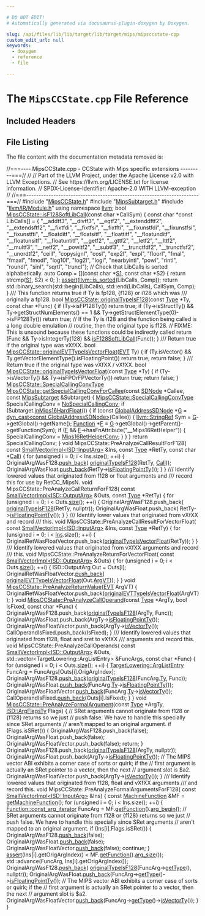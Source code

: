 ```yaml
---

# DO NOT EDIT!
# Automatically generated via docusaurus-plugin-doxygen by Doxygen.

slug: /api/files/lib/lib/target/lib/target/mips/mipsccstate-cpp
custom_edit_url: null
keywords:
  - doxygen
  - reference
  - file

---
```





# The `MipsCCState.cpp` File Reference

<DoxygenPage pluginConfig={pluginConfig}>



## Included Headers

<IncludesList>
<IncludesListItem
  filePath="MipsCCState.h"
  permalink="/docs/api/files/lib/lib/target/lib/target/mips/mipsccstate-h"
  isLocal="true" />
<IncludesListItem
  filePath="MipsSubtarget.h"
  permalink="/docs/api/files/lib/lib/target/lib/target/mips/mipssubtarget-h"
  isLocal="true" />
<IncludesListItem
  filePath="llvm/IR/Module.h"
  permalink="/docs/api/files/include/include/llvm/include/llvm/ir/module-h"
  isLocal="true" />
</IncludesList>


## File Listing

The file content with the documentation metadata removed is:

<ProgramListing>

<Link id="l00001" /><CodeLine lineNumber="1"><Highlight kind="comment">//===---- MipsCCState.cpp - CCState with Mips specific extensions ---------===//</Highlight><Highlight kind="normal"></Highlight></CodeLine>
<Link id="l00002" /><CodeLine lineNumber="2"><Highlight kind="normal"></Highlight><Highlight kind="comment">//</Highlight><Highlight kind="normal"></Highlight></CodeLine>
<Link id="l00003" /><CodeLine lineNumber="3"><Highlight kind="normal"></Highlight><Highlight kind="comment">// Part of the LLVM Project, under the Apache License v2.0 with LLVM Exceptions.</Highlight><Highlight kind="normal"></Highlight></CodeLine>
<Link id="l00004" /><CodeLine lineNumber="4"><Highlight kind="normal"></Highlight><Highlight kind="comment">// See https://llvm.org/LICENSE.txt for license information.</Highlight><Highlight kind="normal"></Highlight></CodeLine>
<Link id="l00005" /><CodeLine lineNumber="5"><Highlight kind="normal"></Highlight><Highlight kind="comment">// SPDX-License-Identifier: Apache-2.0 WITH LLVM-exception</Highlight><Highlight kind="normal"></Highlight></CodeLine>
<Link id="l00006" /><CodeLine lineNumber="6"><Highlight kind="normal"></Highlight><Highlight kind="comment">//</Highlight><Highlight kind="normal"></Highlight></CodeLine>
<Link id="l00007" /><CodeLine lineNumber="7"><Highlight kind="normal"></Highlight><Highlight kind="comment">//===----------------------------------------------------------------------===//</Highlight><Highlight kind="normal"></Highlight></CodeLine>
<Link id="l00008" /><CodeLine lineNumber="8"><Highlight kind="normal"></Highlight></CodeLine>
<Link id="l00009" /><CodeLine lineNumber="9"><Highlight kind="normal"></Highlight><Highlight kind="preprocessor">#include &quot;<a href="/docs/api/files/lib/lib/target/lib/target/mips/mipsccstate-h">MipsCCState.h</a>&quot;</Highlight><Highlight kind="normal"></Highlight></CodeLine>
<Link id="l00010" /><CodeLine lineNumber="10"><Highlight kind="normal"></Highlight><Highlight kind="preprocessor">#include &quot;<a href="/docs/api/files/lib/lib/target/lib/target/mips/mipssubtarget-h">MipsSubtarget.h</a>&quot;</Highlight><Highlight kind="normal"></Highlight></CodeLine>
<Link id="l00011" /><CodeLine lineNumber="11"><Highlight kind="normal"></Highlight><Highlight kind="preprocessor">#include &quot;<a href="/docs/api/files/include/include/llvm/include/llvm/ir/module-h">llvm/IR/Module.h</a>&quot;</Highlight><Highlight kind="normal"></Highlight></CodeLine>
<Link id="l00012" /><CodeLine lineNumber="12"><Highlight kind="normal"></Highlight></CodeLine>
<Link id="l00013" /><CodeLine lineNumber="13"><Highlight kind="normal"></Highlight><Highlight kind="keyword">using namespace </Highlight><Highlight kind="normal"><a href="/docs/api/namespaces/llvm">llvm</a>;</Highlight></CodeLine>
<Link id="l00014" /><CodeLine lineNumber="14"><Highlight kind="normal"></Highlight></CodeLine>
<Link id="l00015" /><CodeLine lineNumber="15" lineLink="/docs/api/classes/llvm/mipsccstate/#a3f63290aff1f6b522c80c818a9d025ab"><Highlight kind="normal"></Highlight><Highlight kind="keywordtype">bool</Highlight><Highlight kind="normal"> <a href="/docs/api/classes/llvm/mipsccstate/#a3f63290aff1f6b522c80c818a9d025ab">MipsCCState::isF128SoftLibCall</a>(</Highlight><Highlight kind="keyword">const</Highlight><Highlight kind="normal"> </Highlight><Highlight kind="keywordtype">char</Highlight><Highlight kind="normal"> &#42;CallSym) &#123;</Highlight></CodeLine>
<Link id="l00016" /><CodeLine lineNumber="16"><Highlight kind="normal">  </Highlight><Highlight kind="keyword">const</Highlight><Highlight kind="normal"> </Highlight><Highlight kind="keywordtype">char</Highlight><Highlight kind="normal"> &#42;</Highlight><Highlight kind="keyword">const</Highlight><Highlight kind="normal"> LibCalls&#91;&#93; = &#123;</Highlight></CodeLine>
<Link id="l00017" /><CodeLine lineNumber="17"><Highlight kind="normal">      </Highlight><Highlight kind="stringliteral">&quot;&#95;&#95;addtf3&quot;</Highlight><Highlight kind="normal">,      </Highlight><Highlight kind="stringliteral">&quot;&#95;&#95;divtf3&quot;</Highlight><Highlight kind="normal">,     </Highlight><Highlight kind="stringliteral">&quot;&#95;&#95;eqtf2&quot;</Highlight><Highlight kind="normal">,       </Highlight><Highlight kind="stringliteral">&quot;&#95;&#95;extenddftf2&quot;</Highlight><Highlight kind="normal">,</Highlight></CodeLine>
<Link id="l00018" /><CodeLine lineNumber="18"><Highlight kind="normal">      </Highlight><Highlight kind="stringliteral">&quot;&#95;&#95;extendsftf2&quot;</Highlight><Highlight kind="normal">, </Highlight><Highlight kind="stringliteral">&quot;&#95;&#95;fixtfdi&quot;</Highlight><Highlight kind="normal">,    </Highlight><Highlight kind="stringliteral">&quot;&#95;&#95;fixtfsi&quot;</Highlight><Highlight kind="normal">,     </Highlight><Highlight kind="stringliteral">&quot;&#95;&#95;fixtfti&quot;</Highlight><Highlight kind="normal">,</Highlight></CodeLine>
<Link id="l00019" /><CodeLine lineNumber="19"><Highlight kind="normal">      </Highlight><Highlight kind="stringliteral">&quot;&#95;&#95;fixunstfdi&quot;</Highlight><Highlight kind="normal">,  </Highlight><Highlight kind="stringliteral">&quot;&#95;&#95;fixunstfsi&quot;</Highlight><Highlight kind="normal">, </Highlight><Highlight kind="stringliteral">&quot;&#95;&#95;fixunstfti&quot;</Highlight><Highlight kind="normal">,  </Highlight><Highlight kind="stringliteral">&quot;&#95;&#95;floatditf&quot;</Highlight><Highlight kind="normal">,</Highlight></CodeLine>
<Link id="l00020" /><CodeLine lineNumber="20"><Highlight kind="normal">      </Highlight><Highlight kind="stringliteral">&quot;&#95;&#95;floatsitf&quot;</Highlight><Highlight kind="normal">,   </Highlight><Highlight kind="stringliteral">&quot;&#95;&#95;floattitf&quot;</Highlight><Highlight kind="normal">,  </Highlight><Highlight kind="stringliteral">&quot;&#95;&#95;floatunditf&quot;</Highlight><Highlight kind="normal">, </Highlight><Highlight kind="stringliteral">&quot;&#95;&#95;floatunsitf&quot;</Highlight><Highlight kind="normal">,</Highlight></CodeLine>
<Link id="l00021" /><CodeLine lineNumber="21"><Highlight kind="normal">      </Highlight><Highlight kind="stringliteral">&quot;&#95;&#95;floatuntitf&quot;</Highlight><Highlight kind="normal">, </Highlight><Highlight kind="stringliteral">&quot;&#95;&#95;getf2&quot;</Highlight><Highlight kind="normal">,      </Highlight><Highlight kind="stringliteral">&quot;&#95;&#95;gttf2&quot;</Highlight><Highlight kind="normal">,       </Highlight><Highlight kind="stringliteral">&quot;&#95;&#95;letf2&quot;</Highlight><Highlight kind="normal">,</Highlight></CodeLine>
<Link id="l00022" /><CodeLine lineNumber="22"><Highlight kind="normal">      </Highlight><Highlight kind="stringliteral">&quot;&#95;&#95;lttf2&quot;</Highlight><Highlight kind="normal">,       </Highlight><Highlight kind="stringliteral">&quot;&#95;&#95;multf3&quot;</Highlight><Highlight kind="normal">,     </Highlight><Highlight kind="stringliteral">&quot;&#95;&#95;netf2&quot;</Highlight><Highlight kind="normal">,       </Highlight><Highlight kind="stringliteral">&quot;&#95;&#95;powitf2&quot;</Highlight><Highlight kind="normal">,</Highlight></CodeLine>
<Link id="l00023" /><CodeLine lineNumber="23"><Highlight kind="normal">      </Highlight><Highlight kind="stringliteral">&quot;&#95;&#95;subtf3&quot;</Highlight><Highlight kind="normal">,      </Highlight><Highlight kind="stringliteral">&quot;&#95;&#95;trunctfdf2&quot;</Highlight><Highlight kind="normal">, </Highlight><Highlight kind="stringliteral">&quot;&#95;&#95;trunctfsf2&quot;</Highlight><Highlight kind="normal">,  </Highlight><Highlight kind="stringliteral">&quot;&#95;&#95;unordtf2&quot;</Highlight><Highlight kind="normal">,</Highlight></CodeLine>
<Link id="l00024" /><CodeLine lineNumber="24"><Highlight kind="normal">      </Highlight><Highlight kind="stringliteral">&quot;ceill&quot;</Highlight><Highlight kind="normal">,         </Highlight><Highlight kind="stringliteral">&quot;copysignl&quot;</Highlight><Highlight kind="normal">,    </Highlight><Highlight kind="stringliteral">&quot;cosl&quot;</Highlight><Highlight kind="normal">,          </Highlight><Highlight kind="stringliteral">&quot;exp2l&quot;</Highlight><Highlight kind="normal">,</Highlight></CodeLine>
<Link id="l00025" /><CodeLine lineNumber="25"><Highlight kind="normal">      </Highlight><Highlight kind="stringliteral">&quot;expl&quot;</Highlight><Highlight kind="normal">,          </Highlight><Highlight kind="stringliteral">&quot;floorl&quot;</Highlight><Highlight kind="normal">,       </Highlight><Highlight kind="stringliteral">&quot;fmal&quot;</Highlight><Highlight kind="normal">,          </Highlight><Highlight kind="stringliteral">&quot;fmaxl&quot;</Highlight><Highlight kind="normal">,</Highlight></CodeLine>
<Link id="l00026" /><CodeLine lineNumber="26"><Highlight kind="normal">      </Highlight><Highlight kind="stringliteral">&quot;fmodl&quot;</Highlight><Highlight kind="normal">,         </Highlight><Highlight kind="stringliteral">&quot;log10l&quot;</Highlight><Highlight kind="normal">,       </Highlight><Highlight kind="stringliteral">&quot;log2l&quot;</Highlight><Highlight kind="normal">,         </Highlight><Highlight kind="stringliteral">&quot;logl&quot;</Highlight><Highlight kind="normal">,</Highlight></CodeLine>
<Link id="l00027" /><CodeLine lineNumber="27"><Highlight kind="normal">      </Highlight><Highlight kind="stringliteral">&quot;nearbyintl&quot;</Highlight><Highlight kind="normal">,    </Highlight><Highlight kind="stringliteral">&quot;powl&quot;</Highlight><Highlight kind="normal">,         </Highlight><Highlight kind="stringliteral">&quot;rintl&quot;</Highlight><Highlight kind="normal">,         </Highlight><Highlight kind="stringliteral">&quot;roundl&quot;</Highlight><Highlight kind="normal">,</Highlight></CodeLine>
<Link id="l00028" /><CodeLine lineNumber="28"><Highlight kind="normal">      </Highlight><Highlight kind="stringliteral">&quot;sinl&quot;</Highlight><Highlight kind="normal">,          </Highlight><Highlight kind="stringliteral">&quot;sqrtl&quot;</Highlight><Highlight kind="normal">,        </Highlight><Highlight kind="stringliteral">&quot;truncl&quot;</Highlight><Highlight kind="normal">&#125;;</Highlight></CodeLine>
<Link id="l00029" /><CodeLine lineNumber="29"><Highlight kind="normal"></Highlight></CodeLine>
<Link id="l00030" /><CodeLine lineNumber="30"><Highlight kind="normal">  </Highlight><Highlight kind="comment">// Check that LibCalls is sorted alphabetically.</Highlight><Highlight kind="normal"></Highlight></CodeLine>
<Link id="l00031" /><CodeLine lineNumber="31"><Highlight kind="normal">  </Highlight><Highlight kind="keyword">auto</Highlight><Highlight kind="normal"> Comp = &#91;&#93;(</Highlight><Highlight kind="keyword">const</Highlight><Highlight kind="normal"> </Highlight><Highlight kind="keywordtype">char</Highlight><Highlight kind="normal"> &#42;<a href="/docs/api/files/lib/lib/target/lib/target/amdgpu/amdgpulegalizerinfo-cpp/#a22eabd3566ae5f32cb6f594f4f343399">S1</a>, </Highlight><Highlight kind="keyword">const</Highlight><Highlight kind="normal"> </Highlight><Highlight kind="keywordtype">char</Highlight><Highlight kind="normal"> &#42;S2) &#123; </Highlight><Highlight kind="keywordflow">return</Highlight><Highlight kind="normal"> strcmp(<a href="/docs/api/files/lib/lib/target/lib/target/amdgpu/amdgpulegalizerinfo-cpp/#a22eabd3566ae5f32cb6f594f4f343399">S1</a>, S2) &lt; 0; &#125;;</Highlight></CodeLine>
<Link id="l00032" /><CodeLine lineNumber="32"><Highlight kind="normal">  <a href="/docs/api/files/lib/lib/target/lib/target/amdgpu/silowercontrolflow-cpp/#a4868c5d81c5ccc98c47aeab6244346a0">assert</a>(<a href="/docs/api/namespaces/llvm/#a864e071375fea140a5441a243372ff81">llvm::is&#95;sorted</a>(LibCalls, Comp));</Highlight></CodeLine>
<Link id="l00033" /><CodeLine lineNumber="33"><Highlight kind="normal">  </Highlight><Highlight kind="keywordflow">return</Highlight><Highlight kind="normal"> std::binary&#95;search(std::begin(LibCalls), std::end(LibCalls), CallSym,</Highlight></CodeLine>
<Link id="l00034" /><CodeLine lineNumber="34"><Highlight kind="normal">                            Comp);</Highlight></CodeLine>
<Link id="l00035" /><CodeLine lineNumber="35"><Highlight kind="normal">&#125;</Highlight></CodeLine>
<Link id="l00036" /><CodeLine lineNumber="36"><Highlight kind="normal"></Highlight><Highlight kind="comment"></Highlight></CodeLine>
<Link id="l00037" /><CodeLine lineNumber="37"><Highlight kind="comment">/// This function returns true if Ty is fp128, &#123;f128&#125; or i128 which was</Highlight></CodeLine>
<Link id="l00038" /><CodeLine lineNumber="38"><Highlight kind="comment">/// originally a fp128.</Highlight><Highlight kind="normal"></Highlight></CodeLine>
<Link id="l00039" /><CodeLine lineNumber="39" lineLink="/docs/api/classes/llvm/mipsccstate/#a4ce1e013c79a2151bb92de2c2d293f0c"><Highlight kind="normal"></Highlight><Highlight kind="keywordtype">bool</Highlight><Highlight kind="normal"> <a href="/docs/api/classes/llvm/mipsccstate/#a4ce1e013c79a2151bb92de2c2d293f0c">MipsCCState::originalTypeIsF128</a>(</Highlight><Highlight kind="keyword">const</Highlight><Highlight kind="normal"> <a href="/docs/api/classes/llvm/type">Type</a> &#42;Ty, </Highlight><Highlight kind="keyword">const</Highlight><Highlight kind="normal"> </Highlight><Highlight kind="keywordtype">char</Highlight><Highlight kind="normal"> &#42;Func) &#123;</Highlight></CodeLine>
<Link id="l00040" /><CodeLine lineNumber="40"><Highlight kind="normal">  </Highlight><Highlight kind="keywordflow">if</Highlight><Highlight kind="normal"> (Ty-&gt;isFP128Ty())</Highlight></CodeLine>
<Link id="l00041" /><CodeLine lineNumber="41"><Highlight kind="normal">    </Highlight><Highlight kind="keywordflow">return</Highlight><Highlight kind="normal"> </Highlight><Highlight kind="keyword">true</Highlight><Highlight kind="normal">;</Highlight></CodeLine>
<Link id="l00042" /><CodeLine lineNumber="42"><Highlight kind="normal"></Highlight></CodeLine>
<Link id="l00043" /><CodeLine lineNumber="43"><Highlight kind="normal">  </Highlight><Highlight kind="keywordflow">if</Highlight><Highlight kind="normal"> (Ty-&gt;isStructTy() &amp;&amp; Ty-&gt;getStructNumElements() == 1 &amp;&amp;</Highlight></CodeLine>
<Link id="l00044" /><CodeLine lineNumber="44"><Highlight kind="normal">      Ty-&gt;getStructElementType(0)-&gt;isFP128Ty())</Highlight></CodeLine>
<Link id="l00045" /><CodeLine lineNumber="45"><Highlight kind="normal">    </Highlight><Highlight kind="keywordflow">return</Highlight><Highlight kind="normal"> </Highlight><Highlight kind="keyword">true</Highlight><Highlight kind="normal">;</Highlight></CodeLine>
<Link id="l00046" /><CodeLine lineNumber="46"><Highlight kind="normal"></Highlight></CodeLine>
<Link id="l00047" /><CodeLine lineNumber="47"><Highlight kind="normal">  </Highlight><Highlight kind="comment">// If the Ty is i128 and the function being called is a long double emulation</Highlight><Highlight kind="normal"></Highlight></CodeLine>
<Link id="l00048" /><CodeLine lineNumber="48"><Highlight kind="normal">  </Highlight><Highlight kind="comment">// routine, then the original type is f128.</Highlight><Highlight kind="normal"></Highlight></CodeLine>
<Link id="l00049" /><CodeLine lineNumber="49"><Highlight kind="normal">  </Highlight><Highlight kind="comment">// FIXME: This is unsound because these functions could be indirectly called</Highlight><Highlight kind="normal"></Highlight></CodeLine>
<Link id="l00050" /><CodeLine lineNumber="50"><Highlight kind="normal">  </Highlight><Highlight kind="keywordflow">return</Highlight><Highlight kind="normal"> (Func &amp;&amp; Ty-&gt;isIntegerTy(128) &amp;&amp; <a href="/docs/api/classes/llvm/mipsccstate/#a3f63290aff1f6b522c80c818a9d025ab">isF128SoftLibCall</a>(Func));</Highlight></CodeLine>
<Link id="l00051" /><CodeLine lineNumber="51"><Highlight kind="normal">&#125;</Highlight></CodeLine>
<Link id="l00052" /><CodeLine lineNumber="52"><Highlight kind="normal"></Highlight><Highlight kind="comment"></Highlight></CodeLine>
<Link id="l00053" /><CodeLine lineNumber="53"><Highlight kind="comment">/// Return true if the original type was vXfXX.</Highlight><Highlight kind="normal"></Highlight></CodeLine>
<Link id="l00054" /><CodeLine lineNumber="54" lineLink="/docs/api/classes/llvm/mipsccstate/#a9a2fb53893c831fb7b9b539f7c7cf72e"><Highlight kind="normal"></Highlight><Highlight kind="keywordtype">bool</Highlight><Highlight kind="normal"> <a href="/docs/api/classes/llvm/mipsccstate/#a9a2fb53893c831fb7b9b539f7c7cf72e">MipsCCState::originalEVTTypeIsVectorFloat</a>(<a href="/docs/api/structs/llvm/evt">EVT</a> Ty) &#123;</Highlight></CodeLine>
<Link id="l00055" /><CodeLine lineNumber="55"><Highlight kind="normal">  </Highlight><Highlight kind="keywordflow">if</Highlight><Highlight kind="normal"> (Ty.isVector() &amp;&amp; Ty.getVectorElementType().isFloatingPoint())</Highlight></CodeLine>
<Link id="l00056" /><CodeLine lineNumber="56"><Highlight kind="normal">    </Highlight><Highlight kind="keywordflow">return</Highlight><Highlight kind="normal"> </Highlight><Highlight kind="keyword">true</Highlight><Highlight kind="normal">;</Highlight></CodeLine>
<Link id="l00057" /><CodeLine lineNumber="57"><Highlight kind="normal"></Highlight></CodeLine>
<Link id="l00058" /><CodeLine lineNumber="58"><Highlight kind="normal">  </Highlight><Highlight kind="keywordflow">return</Highlight><Highlight kind="normal"> </Highlight><Highlight kind="keyword">false</Highlight><Highlight kind="normal">;</Highlight></CodeLine>
<Link id="l00059" /><CodeLine lineNumber="59"><Highlight kind="normal">&#125;</Highlight></CodeLine>
<Link id="l00060" /><CodeLine lineNumber="60"><Highlight kind="normal"></Highlight><Highlight kind="comment"></Highlight></CodeLine>
<Link id="l00061" /><CodeLine lineNumber="61"><Highlight kind="comment">/// Return true if the original type was vXfXX / vXfXX.</Highlight><Highlight kind="normal"></Highlight></CodeLine>
<Link id="l00062" /><CodeLine lineNumber="62" lineLink="/docs/api/classes/llvm/mipsccstate/#a01ae19db281adf449c3e960be5a6da5d"><Highlight kind="normal"></Highlight><Highlight kind="keywordtype">bool</Highlight><Highlight kind="normal"> <a href="/docs/api/classes/llvm/mipsccstate/#a01ae19db281adf449c3e960be5a6da5d">MipsCCState::originalTypeIsVectorFloat</a>(</Highlight><Highlight kind="keyword">const</Highlight><Highlight kind="normal"> <a href="/docs/api/classes/llvm/type">Type</a> &#42;Ty) &#123;</Highlight></CodeLine>
<Link id="l00063" /><CodeLine lineNumber="63"><Highlight kind="normal">  </Highlight><Highlight kind="keywordflow">if</Highlight><Highlight kind="normal"> (Ty-&gt;isVectorTy() &amp;&amp; Ty-&gt;isFPOrFPVectorTy())</Highlight></CodeLine>
<Link id="l00064" /><CodeLine lineNumber="64"><Highlight kind="normal">    </Highlight><Highlight kind="keywordflow">return</Highlight><Highlight kind="normal"> </Highlight><Highlight kind="keyword">true</Highlight><Highlight kind="normal">;</Highlight></CodeLine>
<Link id="l00065" /><CodeLine lineNumber="65"><Highlight kind="normal"></Highlight></CodeLine>
<Link id="l00066" /><CodeLine lineNumber="66"><Highlight kind="normal">  </Highlight><Highlight kind="keywordflow">return</Highlight><Highlight kind="normal"> </Highlight><Highlight kind="keyword">false</Highlight><Highlight kind="normal">;</Highlight></CodeLine>
<Link id="l00067" /><CodeLine lineNumber="67"><Highlight kind="normal">&#125;</Highlight></CodeLine>
<Link id="l00068" /><CodeLine lineNumber="68"><Highlight kind="normal"></Highlight></CodeLine>
<Link id="l00069" /><CodeLine lineNumber="69"><Highlight kind="normal"><a href="/docs/api/classes/llvm/mipsccstate/#aebe47f41b5ac2f62cb48cd64227d18e6">MipsCCState::SpecialCallingConvType</a></Highlight></CodeLine>
<Link id="l00070" /><CodeLine lineNumber="70" lineLink="/docs/api/classes/llvm/mipsccstate/#adffd27d3c37f8d01edff0e86ec3ff644"><Highlight kind="normal"><a href="/docs/api/classes/llvm/mipsccstate/#adffd27d3c37f8d01edff0e86ec3ff644">MipsCCState::getSpecialCallingConvForCallee</a>(</Highlight><Highlight kind="keyword">const</Highlight><Highlight kind="normal"> <a href="/docs/api/classes/llvm/sdnode">SDNode</a> &#42;Callee,</Highlight></CodeLine>
<Link id="l00071" /><CodeLine lineNumber="71"><Highlight kind="normal">                                            </Highlight><Highlight kind="keyword">const</Highlight><Highlight kind="normal"> <a href="/docs/api/classes/llvm/mipssubtarget">MipsSubtarget</a> &amp;Subtarget) &#123;</Highlight></CodeLine>
<Link id="l00072" /><CodeLine lineNumber="72"><Highlight kind="normal">  <a href="/docs/api/classes/llvm/mipsccstate/#aebe47f41b5ac2f62cb48cd64227d18e6">MipsCCState::SpecialCallingConvType</a> SpecialCallingConv = <a href="/docs/api/classes/llvm/mipsccstate/#aebe47f41b5ac2f62cb48cd64227d18e6accde6c8d8e7ef08b4c3862358ce9eaac">NoSpecialCallingConv</a>;</Highlight></CodeLine>
<Link id="l00073" /><CodeLine lineNumber="73"><Highlight kind="normal">  </Highlight><Highlight kind="keywordflow">if</Highlight><Highlight kind="normal"> (Subtarget.<a href="/docs/api/classes/llvm/mipssubtarget/#ac77c16f733d57892503f227844026d5e">inMips16HardFloat</a>()) &#123;</Highlight></CodeLine>
<Link id="l00074" /><CodeLine lineNumber="74"><Highlight kind="normal">    </Highlight><Highlight kind="keywordflow">if</Highlight><Highlight kind="normal"> (</Highlight><Highlight kind="keyword">const</Highlight><Highlight kind="normal"> <a href="/docs/api/classes/llvm/globaladdresssdnode">GlobalAddressSDNode</a> &#42;<a href="/docs/api/files/lib/lib/support/md5-cpp/#ad96b7cf3182ce2ba85e5a7a93b12c441">G</a> =</Highlight></CodeLine>
<Link id="l00075" /><CodeLine lineNumber="75"><Highlight kind="normal">            <a href="/docs/api/namespaces/llvm/#a22eeee01734061ac1b31ccd994c49eef">dyn&#95;cast&lt;const GlobalAddressSDNode&gt;</a>(Callee)) &#123;</Highlight></CodeLine>
<Link id="l00076" /><CodeLine lineNumber="76"><Highlight kind="normal">      <a href="/docs/api/classes/llvm/stringref">llvm::StringRef</a> Sym = <a href="/docs/api/files/lib/lib/support/md5-cpp/#ad96b7cf3182ce2ba85e5a7a93b12c441">G</a>-&gt;getGlobal()-&gt;getName();</Highlight></CodeLine>
<Link id="l00077" /><CodeLine lineNumber="77"><Highlight kind="normal">      <a href="/docs/api/classes/llvm/function">Function</a> &#42;<a href="/docs/api/files/lib/lib/support/md5-cpp/#a96d73bbd7af15cb1fc38c3f4a3bd82e9">F</a> = <a href="/docs/api/files/lib/lib/support/md5-cpp/#ad96b7cf3182ce2ba85e5a7a93b12c441">G</a>-&gt;getGlobal()-&gt;getParent()-&gt;getFunction(Sym);</Highlight></CodeLine>
<Link id="l00078" /><CodeLine lineNumber="78"><Highlight kind="normal">      </Highlight><Highlight kind="keywordflow">if</Highlight><Highlight kind="normal"> (<a href="/docs/api/files/lib/lib/support/md5-cpp/#a96d73bbd7af15cb1fc38c3f4a3bd82e9">F</a> &amp;&amp; <a href="/docs/api/files/lib/lib/support/md5-cpp/#a96d73bbd7af15cb1fc38c3f4a3bd82e9">F</a>-&gt;hasFnAttribute(</Highlight><Highlight kind="stringliteral">&quot;&#95;&#95;Mips16RetHelper&quot;</Highlight><Highlight kind="normal">)) &#123;</Highlight></CodeLine>
<Link id="l00079" /><CodeLine lineNumber="79"><Highlight kind="normal">        SpecialCallingConv = <a href="/docs/api/classes/llvm/mipsccstate/#aebe47f41b5ac2f62cb48cd64227d18e6ab733877ed3fc676a03ab0fd5bb35e856">Mips16RetHelperConv</a>;</Highlight></CodeLine>
<Link id="l00080" /><CodeLine lineNumber="80"><Highlight kind="normal">      &#125;</Highlight></CodeLine>
<Link id="l00081" /><CodeLine lineNumber="81"><Highlight kind="normal">    &#125;</Highlight></CodeLine>
<Link id="l00082" /><CodeLine lineNumber="82"><Highlight kind="normal">  &#125;</Highlight></CodeLine>
<Link id="l00083" /><CodeLine lineNumber="83"><Highlight kind="normal">  </Highlight><Highlight kind="keywordflow">return</Highlight><Highlight kind="normal"> SpecialCallingConv;</Highlight></CodeLine>
<Link id="l00084" /><CodeLine lineNumber="84"><Highlight kind="normal">&#125;</Highlight></CodeLine>
<Link id="l00085" /><CodeLine lineNumber="85"><Highlight kind="normal"></Highlight></CodeLine>
<Link id="l00086" /><CodeLine lineNumber="86"><Highlight kind="normal"></Highlight><Highlight kind="keywordtype">void</Highlight><Highlight kind="normal"> MipsCCState::PreAnalyzeCallResultForF128(</Highlight></CodeLine>
<Link id="l00087" /><CodeLine lineNumber="87"><Highlight kind="normal">    </Highlight><Highlight kind="keyword">const</Highlight><Highlight kind="normal"> <a href="/docs/api/classes/llvm/smallvectorimpl">SmallVectorImpl&lt;ISD::InputArg&gt;</a> &amp;Ins,</Highlight></CodeLine>
<Link id="l00088" /><CodeLine lineNumber="88"><Highlight kind="normal">    </Highlight><Highlight kind="keyword">const</Highlight><Highlight kind="normal"> <a href="/docs/api/classes/llvm/type">Type</a> &#42;RetTy, </Highlight><Highlight kind="keyword">const</Highlight><Highlight kind="normal"> </Highlight><Highlight kind="keywordtype">char</Highlight><Highlight kind="normal"> &#42;<a href="/docs/api/groups/arcopt/#ga9c9cf6ad55eb23d77d083a184e416c09">Call</a>) &#123;</Highlight></CodeLine>
<Link id="l00089" /><CodeLine lineNumber="89"><Highlight kind="normal">  </Highlight><Highlight kind="keywordflow">for</Highlight><Highlight kind="normal"> (</Highlight><Highlight kind="keywordtype">unsigned</Highlight><Highlight kind="normal"> i = 0; i &lt; Ins.size(); ++i) &#123;</Highlight></CodeLine>
<Link id="l00090" /><CodeLine lineNumber="90"><Highlight kind="normal">    OriginalArgWasF128.<a href="/docs/api/classes/llvm/smallvectortemplatebase/#af42bfbc067df27c19ee2fc859df58799">push&#95;back</a>(</Highlight></CodeLine>
<Link id="l00091" /><CodeLine lineNumber="91"><Highlight kind="normal">        <a href="/docs/api/classes/llvm/mipsccstate/#a4ce1e013c79a2151bb92de2c2d293f0c">originalTypeIsF128</a>(RetTy, <a href="/docs/api/groups/arcopt/#ga9c9cf6ad55eb23d77d083a184e416c09">Call</a>));</Highlight></CodeLine>
<Link id="l00092" /><CodeLine lineNumber="92"><Highlight kind="normal">    OriginalArgWasFloat.<a href="/docs/api/classes/llvm/smallvectortemplatebase/#af42bfbc067df27c19ee2fc859df58799">push&#95;back</a>(RetTy-&gt;<a href="/docs/api/classes/llvm/type/#aac5759c83abd6a4af236401a7cfe7a0f">isFloatingPointTy</a>());</Highlight></CodeLine>
<Link id="l00093" /><CodeLine lineNumber="93"><Highlight kind="normal">  &#125;</Highlight></CodeLine>
<Link id="l00094" /><CodeLine lineNumber="94"><Highlight kind="normal">&#125;</Highlight></CodeLine>
<Link id="l00095" /><CodeLine lineNumber="95"><Highlight kind="normal"></Highlight><Highlight kind="comment"></Highlight></CodeLine>
<Link id="l00096" /><CodeLine lineNumber="96"><Highlight kind="comment">/// Identify lowered values that originated from f128 or float arguments and</Highlight></CodeLine>
<Link id="l00097" /><CodeLine lineNumber="97"><Highlight kind="comment">/// record this for use by RetCC&#95;MipsN.</Highlight><Highlight kind="normal"></Highlight></CodeLine>
<Link id="l00098" /><CodeLine lineNumber="98"><Highlight kind="normal"></Highlight><Highlight kind="keywordtype">void</Highlight><Highlight kind="normal"> MipsCCState::PreAnalyzeCallReturnForF128(</Highlight></CodeLine>
<Link id="l00099" /><CodeLine lineNumber="99"><Highlight kind="normal">    </Highlight><Highlight kind="keyword">const</Highlight><Highlight kind="normal"> <a href="/docs/api/classes/llvm/smallvectorimpl">SmallVectorImpl&lt;ISD::OutputArg&gt;</a> &amp;Outs, </Highlight><Highlight kind="keyword">const</Highlight><Highlight kind="normal"> <a href="/docs/api/classes/llvm/type">Type</a> &#42;RetTy) &#123;</Highlight></CodeLine>
<Link id="l00100" /><CodeLine lineNumber="100"><Highlight kind="normal">  </Highlight><Highlight kind="keywordflow">for</Highlight><Highlight kind="normal"> (</Highlight><Highlight kind="keywordtype">unsigned</Highlight><Highlight kind="normal"> i = 0; i &lt; Outs.<a href="/docs/api/classes/llvm/smallvectortemplatecommon/#a1c479a8c434377c2b8cb056bdfdfc201">size</a>(); ++i) &#123;</Highlight></CodeLine>
<Link id="l00101" /><CodeLine lineNumber="101"><Highlight kind="normal">    OriginalArgWasF128.push&#95;back(</Highlight></CodeLine>
<Link id="l00102" /><CodeLine lineNumber="102"><Highlight kind="normal">        <a href="/docs/api/classes/llvm/mipsccstate/#a4ce1e013c79a2151bb92de2c2d293f0c">originalTypeIsF128</a>(RetTy, </Highlight><Highlight kind="keyword">nullptr</Highlight><Highlight kind="normal">));</Highlight></CodeLine>
<Link id="l00103" /><CodeLine lineNumber="103"><Highlight kind="normal">    OriginalArgWasFloat.push&#95;back(</Highlight></CodeLine>
<Link id="l00104" /><CodeLine lineNumber="104"><Highlight kind="normal">        RetTy-&gt;<a href="/docs/api/classes/llvm/type/#aac5759c83abd6a4af236401a7cfe7a0f">isFloatingPointTy</a>());</Highlight></CodeLine>
<Link id="l00105" /><CodeLine lineNumber="105"><Highlight kind="normal">  &#125;</Highlight></CodeLine>
<Link id="l00106" /><CodeLine lineNumber="106"><Highlight kind="normal">&#125;</Highlight></CodeLine>
<Link id="l00107" /><CodeLine lineNumber="107"><Highlight kind="normal"></Highlight><Highlight kind="comment"></Highlight></CodeLine>
<Link id="l00108" /><CodeLine lineNumber="108"><Highlight kind="comment">/// Identify lower values that originated from vXfXX and record</Highlight></CodeLine>
<Link id="l00109" /><CodeLine lineNumber="109"><Highlight kind="comment">/// this.</Highlight><Highlight kind="normal"></Highlight></CodeLine>
<Link id="l00110" /><CodeLine lineNumber="110"><Highlight kind="normal"></Highlight><Highlight kind="keywordtype">void</Highlight><Highlight kind="normal"> MipsCCState::PreAnalyzeCallResultForVectorFloat(</Highlight></CodeLine>
<Link id="l00111" /><CodeLine lineNumber="111"><Highlight kind="normal">    </Highlight><Highlight kind="keyword">const</Highlight><Highlight kind="normal"> <a href="/docs/api/classes/llvm/smallvectorimpl">SmallVectorImpl&lt;ISD::InputArg&gt;</a> &amp;Ins, </Highlight><Highlight kind="keyword">const</Highlight><Highlight kind="normal"> <a href="/docs/api/classes/llvm/type">Type</a> &#42;RetTy) &#123;</Highlight></CodeLine>
<Link id="l00112" /><CodeLine lineNumber="112"><Highlight kind="normal">  </Highlight><Highlight kind="keywordflow">for</Highlight><Highlight kind="normal"> (</Highlight><Highlight kind="keywordtype">unsigned</Highlight><Highlight kind="normal"> i = 0; i &lt; <a href="/docs/api/namespaces/llvm/mipsisd/#a422daf9aa810935178671306b651d69bad5006873d15f9569d1cf09deef3c6363">Ins</a>.size(); ++i) &#123;</Highlight></CodeLine>
<Link id="l00113" /><CodeLine lineNumber="113"><Highlight kind="normal">    OriginalRetWasFloatVector.push&#95;back(<a href="/docs/api/classes/llvm/mipsccstate/#a01ae19db281adf449c3e960be5a6da5d">originalTypeIsVectorFloat</a>(RetTy));</Highlight></CodeLine>
<Link id="l00114" /><CodeLine lineNumber="114"><Highlight kind="normal">  &#125;</Highlight></CodeLine>
<Link id="l00115" /><CodeLine lineNumber="115"><Highlight kind="normal">&#125;</Highlight></CodeLine>
<Link id="l00116" /><CodeLine lineNumber="116"><Highlight kind="normal"></Highlight><Highlight kind="comment"></Highlight></CodeLine>
<Link id="l00117" /><CodeLine lineNumber="117"><Highlight kind="comment">/// Identify lowered values that originated from vXfXX arguments and record</Highlight></CodeLine>
<Link id="l00118" /><CodeLine lineNumber="118"><Highlight kind="comment">/// this.</Highlight><Highlight kind="normal"></Highlight></CodeLine>
<Link id="l00119" /><CodeLine lineNumber="119"><Highlight kind="normal"></Highlight><Highlight kind="keywordtype">void</Highlight><Highlight kind="normal"> MipsCCState::PreAnalyzeReturnForVectorFloat(</Highlight></CodeLine>
<Link id="l00120" /><CodeLine lineNumber="120"><Highlight kind="normal">    </Highlight><Highlight kind="keyword">const</Highlight><Highlight kind="normal"> <a href="/docs/api/classes/llvm/smallvectorimpl">SmallVectorImpl&lt;ISD::OutputArg&gt;</a> &amp;Outs) &#123;</Highlight></CodeLine>
<Link id="l00121" /><CodeLine lineNumber="121"><Highlight kind="normal">  </Highlight><Highlight kind="keywordflow">for</Highlight><Highlight kind="normal"> (</Highlight><Highlight kind="keywordtype">unsigned</Highlight><Highlight kind="normal"> i = 0; i &lt; Outs.<a href="/docs/api/classes/llvm/smallvectortemplatecommon/#a1c479a8c434377c2b8cb056bdfdfc201">size</a>(); ++i) &#123;</Highlight></CodeLine>
<Link id="l00122" /><CodeLine lineNumber="122"><Highlight kind="normal">    ISD::OutputArg Out = Outs&#91;i&#93;;</Highlight></CodeLine>
<Link id="l00123" /><CodeLine lineNumber="123"><Highlight kind="normal">    OriginalRetWasFloatVector.<a href="/docs/api/classes/llvm/smallvectortemplatebase/#af42bfbc067df27c19ee2fc859df58799">push&#95;back</a>(</Highlight></CodeLine>
<Link id="l00124" /><CodeLine lineNumber="124"><Highlight kind="normal">        <a href="/docs/api/classes/llvm/mipsccstate/#a9a2fb53893c831fb7b9b539f7c7cf72e">originalEVTTypeIsVectorFloat</a>(Out.<a href="/docs/api/structs/llvm/isd/outputarg/#ace47c19b0e1662fc30bae524c74e562e">ArgVT</a>));</Highlight></CodeLine>
<Link id="l00125" /><CodeLine lineNumber="125"><Highlight kind="normal">  &#125;</Highlight></CodeLine>
<Link id="l00126" /><CodeLine lineNumber="126"><Highlight kind="normal">&#125;</Highlight></CodeLine>
<Link id="l00127" /><CodeLine lineNumber="127"><Highlight kind="normal"></Highlight></CodeLine>
<Link id="l00128" /><CodeLine lineNumber="128" lineLink="/docs/api/classes/llvm/mipsccstate/#a4b59cb89474f9bb8123234228d0fb9de"><Highlight kind="normal"></Highlight><Highlight kind="keywordtype">void</Highlight><Highlight kind="normal"> <a href="/docs/api/classes/llvm/mipsccstate/#a4b59cb89474f9bb8123234228d0fb9de">MipsCCState::PreAnalyzeReturnValue</a>(<a href="/docs/api/structs/llvm/evt">EVT</a> ArgVT) &#123;</Highlight></CodeLine>
<Link id="l00129" /><CodeLine lineNumber="129"><Highlight kind="normal">  OriginalRetWasFloatVector.push&#95;back(<a href="/docs/api/classes/llvm/mipsccstate/#a9a2fb53893c831fb7b9b539f7c7cf72e">originalEVTTypeIsVectorFloat</a>(ArgVT));</Highlight></CodeLine>
<Link id="l00130" /><CodeLine lineNumber="130"><Highlight kind="normal">&#125;</Highlight></CodeLine>
<Link id="l00131" /><CodeLine lineNumber="131"><Highlight kind="normal"></Highlight></CodeLine>
<Link id="l00132" /><CodeLine lineNumber="132" lineLink="/docs/api/classes/llvm/mipsccstate/#ab4e7e0c4faafb1894a276accb6fd408c"><Highlight kind="normal"></Highlight><Highlight kind="keywordtype">void</Highlight><Highlight kind="normal"> <a href="/docs/api/classes/llvm/mipsccstate/#ab4e7e0c4faafb1894a276accb6fd408c">MipsCCState::PreAnalyzeCallOperand</a>(</Highlight><Highlight kind="keyword">const</Highlight><Highlight kind="normal"> <a href="/docs/api/classes/llvm/type">Type</a> &#42;ArgTy, </Highlight><Highlight kind="keywordtype">bool</Highlight><Highlight kind="normal"> IsFixed,</Highlight></CodeLine>
<Link id="l00133" /><CodeLine lineNumber="133"><Highlight kind="normal">                                        </Highlight><Highlight kind="keyword">const</Highlight><Highlight kind="normal"> </Highlight><Highlight kind="keywordtype">char</Highlight><Highlight kind="normal"> &#42;Func) &#123;</Highlight></CodeLine>
<Link id="l00134" /><CodeLine lineNumber="134"><Highlight kind="normal">  OriginalArgWasF128.push&#95;back(<a href="/docs/api/classes/llvm/mipsccstate/#a4ce1e013c79a2151bb92de2c2d293f0c">originalTypeIsF128</a>(ArgTy, Func));</Highlight></CodeLine>
<Link id="l00135" /><CodeLine lineNumber="135"><Highlight kind="normal">  OriginalArgWasFloat.push&#95;back(ArgTy-&gt;<a href="/docs/api/classes/llvm/type/#aac5759c83abd6a4af236401a7cfe7a0f">isFloatingPointTy</a>());</Highlight></CodeLine>
<Link id="l00136" /><CodeLine lineNumber="136"><Highlight kind="normal">  OriginalArgWasFloatVector.push&#95;back(ArgTy-&gt;<a href="/docs/api/classes/llvm/type/#a1bc022868b23918efa44df511f4d5b61">isVectorTy</a>());</Highlight></CodeLine>
<Link id="l00137" /><CodeLine lineNumber="137"><Highlight kind="normal">  CallOperandIsFixed.push&#95;back(IsFixed);</Highlight></CodeLine>
<Link id="l00138" /><CodeLine lineNumber="138"><Highlight kind="normal">&#125;</Highlight></CodeLine>
<Link id="l00139" /><CodeLine lineNumber="139"><Highlight kind="normal"></Highlight><Highlight kind="comment"></Highlight></CodeLine>
<Link id="l00140" /><CodeLine lineNumber="140"><Highlight kind="comment">/// Identify lowered values that originated from f128, float and sret to vXfXX</Highlight></CodeLine>
<Link id="l00141" /><CodeLine lineNumber="141"><Highlight kind="comment">/// arguments and record this.</Highlight><Highlight kind="normal"></Highlight></CodeLine>
<Link id="l00142" /><CodeLine lineNumber="142"><Highlight kind="normal"></Highlight><Highlight kind="keywordtype">void</Highlight><Highlight kind="normal"> MipsCCState::PreAnalyzeCallOperands(</Highlight></CodeLine>
<Link id="l00143" /><CodeLine lineNumber="143"><Highlight kind="normal">    </Highlight><Highlight kind="keyword">const</Highlight><Highlight kind="normal"> <a href="/docs/api/classes/llvm/smallvectorimpl">SmallVectorImpl&lt;ISD::OutputArg&gt;</a> &amp;Outs,</Highlight></CodeLine>
<Link id="l00144" /><CodeLine lineNumber="144"><Highlight kind="normal">    std::vector&lt;TargetLowering::ArgListEntry&gt; &amp;FuncArgs,</Highlight></CodeLine>
<Link id="l00145" /><CodeLine lineNumber="145"><Highlight kind="normal">    </Highlight><Highlight kind="keyword">const</Highlight><Highlight kind="normal"> </Highlight><Highlight kind="keywordtype">char</Highlight><Highlight kind="normal"> &#42;Func) &#123;</Highlight></CodeLine>
<Link id="l00146" /><CodeLine lineNumber="146"><Highlight kind="normal">  </Highlight><Highlight kind="keywordflow">for</Highlight><Highlight kind="normal"> (</Highlight><Highlight kind="keywordtype">unsigned</Highlight><Highlight kind="normal"> i = 0; i &lt; Outs.<a href="/docs/api/classes/llvm/smallvectortemplatecommon/#a1c479a8c434377c2b8cb056bdfdfc201">size</a>(); ++i) &#123;</Highlight></CodeLine>
<Link id="l00147" /><CodeLine lineNumber="147"><Highlight kind="normal">    <a href="/docs/api/classes/llvm/targetloweringbase/arglistentry">TargetLowering::ArgListEntry</a> FuncArg = FuncArgs&#91;Outs&#91;i&#93;.OrigArgIndex&#93;;</Highlight></CodeLine>
<Link id="l00148" /><CodeLine lineNumber="148"><Highlight kind="normal"></Highlight></CodeLine>
<Link id="l00149" /><CodeLine lineNumber="149"><Highlight kind="normal">    OriginalArgWasF128.<a href="/docs/api/classes/llvm/smallvectortemplatebase/#af42bfbc067df27c19ee2fc859df58799">push&#95;back</a>(<a href="/docs/api/classes/llvm/mipsccstate/#a4ce1e013c79a2151bb92de2c2d293f0c">originalTypeIsF128</a>(FuncArg.<a href="/docs/api/classes/llvm/targetloweringbase/arglistentry/#acada8d6359d8bd884ac2c199587adf7a">Ty</a>, Func));</Highlight></CodeLine>
<Link id="l00150" /><CodeLine lineNumber="150"><Highlight kind="normal">    OriginalArgWasFloat.<a href="/docs/api/classes/llvm/smallvectortemplatebase/#af42bfbc067df27c19ee2fc859df58799">push&#95;back</a>(FuncArg.<a href="/docs/api/classes/llvm/targetloweringbase/arglistentry/#acada8d6359d8bd884ac2c199587adf7a">Ty</a>-&gt;<a href="/docs/api/classes/llvm/type/#aac5759c83abd6a4af236401a7cfe7a0f">isFloatingPointTy</a>());</Highlight></CodeLine>
<Link id="l00151" /><CodeLine lineNumber="151"><Highlight kind="normal">    OriginalArgWasFloatVector.<a href="/docs/api/classes/llvm/smallvectortemplatebase/#af42bfbc067df27c19ee2fc859df58799">push&#95;back</a>(FuncArg.<a href="/docs/api/classes/llvm/targetloweringbase/arglistentry/#acada8d6359d8bd884ac2c199587adf7a">Ty</a>-&gt;<a href="/docs/api/classes/llvm/type/#a1bc022868b23918efa44df511f4d5b61">isVectorTy</a>());</Highlight></CodeLine>
<Link id="l00152" /><CodeLine lineNumber="152"><Highlight kind="normal">    CallOperandIsFixed.<a href="/docs/api/classes/llvm/smallvectortemplatebase/#af42bfbc067df27c19ee2fc859df58799">push&#95;back</a>(Outs&#91;i&#93;.IsFixed);</Highlight></CodeLine>
<Link id="l00153" /><CodeLine lineNumber="153"><Highlight kind="normal">  &#125;</Highlight></CodeLine>
<Link id="l00154" /><CodeLine lineNumber="154"><Highlight kind="normal">&#125;</Highlight></CodeLine>
<Link id="l00155" /><CodeLine lineNumber="155"><Highlight kind="normal"></Highlight></CodeLine>
<Link id="l00156" /><CodeLine lineNumber="156" lineLink="/docs/api/classes/llvm/mipsccstate/#ab7308ff84a93e55c54db394614a71a44"><Highlight kind="normal"></Highlight><Highlight kind="keywordtype">void</Highlight><Highlight kind="normal"> <a href="/docs/api/classes/llvm/mipsccstate/#ab7308ff84a93e55c54db394614a71a44">MipsCCState::PreAnalyzeFormalArgument</a>(</Highlight><Highlight kind="keyword">const</Highlight><Highlight kind="normal"> <a href="/docs/api/classes/llvm/type">Type</a> &#42;ArgTy,</Highlight></CodeLine>
<Link id="l00157" /><CodeLine lineNumber="157"><Highlight kind="normal">                                           <a href="/docs/api/structs/llvm/isd/argflagsty">ISD::ArgFlagsTy</a> Flags) &#123;</Highlight></CodeLine>
<Link id="l00158" /><CodeLine lineNumber="158"><Highlight kind="normal">  </Highlight><Highlight kind="comment">// SRet arguments cannot originate from f128 or &#123;f128&#125; returns so we just</Highlight><Highlight kind="normal"></Highlight></CodeLine>
<Link id="l00159" /><CodeLine lineNumber="159"><Highlight kind="normal">  </Highlight><Highlight kind="comment">// push false. We have to handle this specially since SRet arguments</Highlight><Highlight kind="normal"></Highlight></CodeLine>
<Link id="l00160" /><CodeLine lineNumber="160"><Highlight kind="normal">  </Highlight><Highlight kind="comment">// aren&#39;t mapped to an original argument.</Highlight><Highlight kind="normal"></Highlight></CodeLine>
<Link id="l00161" /><CodeLine lineNumber="161"><Highlight kind="normal">  </Highlight><Highlight kind="keywordflow">if</Highlight><Highlight kind="normal"> (Flags.isSRet()) &#123;</Highlight></CodeLine>
<Link id="l00162" /><CodeLine lineNumber="162"><Highlight kind="normal">    OriginalArgWasF128.push&#95;back(</Highlight><Highlight kind="keyword">false</Highlight><Highlight kind="normal">);</Highlight></CodeLine>
<Link id="l00163" /><CodeLine lineNumber="163"><Highlight kind="normal">    OriginalArgWasFloat.push&#95;back(</Highlight><Highlight kind="keyword">false</Highlight><Highlight kind="normal">);</Highlight></CodeLine>
<Link id="l00164" /><CodeLine lineNumber="164"><Highlight kind="normal">    OriginalArgWasFloatVector.push&#95;back(</Highlight><Highlight kind="keyword">false</Highlight><Highlight kind="normal">);</Highlight></CodeLine>
<Link id="l00165" /><CodeLine lineNumber="165"><Highlight kind="normal">    </Highlight><Highlight kind="keywordflow">return</Highlight><Highlight kind="normal">;</Highlight></CodeLine>
<Link id="l00166" /><CodeLine lineNumber="166"><Highlight kind="normal">  &#125;</Highlight></CodeLine>
<Link id="l00167" /><CodeLine lineNumber="167"><Highlight kind="normal"></Highlight></CodeLine>
<Link id="l00168" /><CodeLine lineNumber="168"><Highlight kind="normal">  OriginalArgWasF128.push&#95;back(<a href="/docs/api/classes/llvm/mipsccstate/#a4ce1e013c79a2151bb92de2c2d293f0c">originalTypeIsF128</a>(ArgTy, </Highlight><Highlight kind="keyword">nullptr</Highlight><Highlight kind="normal">));</Highlight></CodeLine>
<Link id="l00169" /><CodeLine lineNumber="169"><Highlight kind="normal">  OriginalArgWasFloat.push&#95;back(ArgTy-&gt;<a href="/docs/api/classes/llvm/type/#aac5759c83abd6a4af236401a7cfe7a0f">isFloatingPointTy</a>());</Highlight></CodeLine>
<Link id="l00170" /><CodeLine lineNumber="170"><Highlight kind="normal"></Highlight></CodeLine>
<Link id="l00171" /><CodeLine lineNumber="171"><Highlight kind="normal">  </Highlight><Highlight kind="comment">// The MIPS vector ABI exhibits a corner case of sorts or quirk; if the</Highlight><Highlight kind="normal"></Highlight></CodeLine>
<Link id="l00172" /><CodeLine lineNumber="172"><Highlight kind="normal">  </Highlight><Highlight kind="comment">// first argument is actually an SRet pointer to a vector, then the next</Highlight><Highlight kind="normal"></Highlight></CodeLine>
<Link id="l00173" /><CodeLine lineNumber="173"><Highlight kind="normal">  </Highlight><Highlight kind="comment">// argument slot is $a2.</Highlight><Highlight kind="normal"></Highlight></CodeLine>
<Link id="l00174" /><CodeLine lineNumber="174"><Highlight kind="normal">  OriginalArgWasFloatVector.push&#95;back(ArgTy-&gt;<a href="/docs/api/classes/llvm/type/#a1bc022868b23918efa44df511f4d5b61">isVectorTy</a>());</Highlight></CodeLine>
<Link id="l00175" /><CodeLine lineNumber="175"><Highlight kind="normal">&#125;</Highlight></CodeLine>
<Link id="l00176" /><CodeLine lineNumber="176"><Highlight kind="normal"></Highlight><Highlight kind="comment"></Highlight></CodeLine>
<Link id="l00177" /><CodeLine lineNumber="177"><Highlight kind="comment">/// Identify lowered values that originated from f128, float and vXfXX arguments</Highlight></CodeLine>
<Link id="l00178" /><CodeLine lineNumber="178"><Highlight kind="comment">/// and record this.</Highlight><Highlight kind="normal"></Highlight></CodeLine>
<Link id="l00179" /><CodeLine lineNumber="179"><Highlight kind="normal"></Highlight><Highlight kind="keywordtype">void</Highlight><Highlight kind="normal"> MipsCCState::PreAnalyzeFormalArgumentsForF128(</Highlight></CodeLine>
<Link id="l00180" /><CodeLine lineNumber="180"><Highlight kind="normal">    </Highlight><Highlight kind="keyword">const</Highlight><Highlight kind="normal"> <a href="/docs/api/classes/llvm/smallvectorimpl">SmallVectorImpl&lt;ISD::InputArg&gt;</a> &amp;Ins) &#123;</Highlight></CodeLine>
<Link id="l00181" /><CodeLine lineNumber="181"><Highlight kind="normal">  </Highlight><Highlight kind="keyword">const</Highlight><Highlight kind="normal"> <a href="/docs/api/classes/llvm/machinefunction">MachineFunction</a> &amp;MF = <a href="/docs/api/classes/llvm/ccstate/#a0a00791a56db2f910830fea7c154061d">getMachineFunction</a>();</Highlight></CodeLine>
<Link id="l00182" /><CodeLine lineNumber="182"><Highlight kind="normal">  </Highlight><Highlight kind="keywordflow">for</Highlight><Highlight kind="normal"> (</Highlight><Highlight kind="keywordtype">unsigned</Highlight><Highlight kind="normal"> i = 0; i &lt; Ins.size(); ++i) &#123;</Highlight></CodeLine>
<Link id="l00183" /><CodeLine lineNumber="183"><Highlight kind="normal">    <a href="/docs/api/classes/llvm/function/#ae8dcf6aa51ec5887c9c52c148535c021">Function::const&#95;arg&#95;iterator</a> FuncArg = MF.<a href="/docs/api/classes/llvm/machinefunction/#a977ddce262de45c645be23d951066351">getFunction</a>().<a href="/docs/api/classes/llvm/function/#a8bf193a781a92cae52d7f9216d0824f8">arg&#95;begin</a>();</Highlight></CodeLine>
<Link id="l00184" /><CodeLine lineNumber="184"><Highlight kind="normal"></Highlight></CodeLine>
<Link id="l00185" /><CodeLine lineNumber="185"><Highlight kind="normal">    </Highlight><Highlight kind="comment">// SRet arguments cannot originate from f128 or &#123;f128&#125; returns so we just</Highlight><Highlight kind="normal"></Highlight></CodeLine>
<Link id="l00186" /><CodeLine lineNumber="186"><Highlight kind="normal">    </Highlight><Highlight kind="comment">// push false. We have to handle this specially since SRet arguments</Highlight><Highlight kind="normal"></Highlight></CodeLine>
<Link id="l00187" /><CodeLine lineNumber="187"><Highlight kind="normal">    </Highlight><Highlight kind="comment">// aren&#39;t mapped to an original argument.</Highlight><Highlight kind="normal"></Highlight></CodeLine>
<Link id="l00188" /><CodeLine lineNumber="188"><Highlight kind="normal">    </Highlight><Highlight kind="keywordflow">if</Highlight><Highlight kind="normal"> (Ins&#91;i&#93;.Flags.isSRet()) &#123;</Highlight></CodeLine>
<Link id="l00189" /><CodeLine lineNumber="189"><Highlight kind="normal">      OriginalArgWasF128.<a href="/docs/api/classes/llvm/smallvectortemplatebase/#af42bfbc067df27c19ee2fc859df58799">push&#95;back</a>(</Highlight><Highlight kind="keyword">false</Highlight><Highlight kind="normal">);</Highlight></CodeLine>
<Link id="l00190" /><CodeLine lineNumber="190"><Highlight kind="normal">      OriginalArgWasFloat.<a href="/docs/api/classes/llvm/smallvectortemplatebase/#af42bfbc067df27c19ee2fc859df58799">push&#95;back</a>(</Highlight><Highlight kind="keyword">false</Highlight><Highlight kind="normal">);</Highlight></CodeLine>
<Link id="l00191" /><CodeLine lineNumber="191"><Highlight kind="normal">      OriginalArgWasFloatVector.<a href="/docs/api/classes/llvm/smallvectortemplatebase/#af42bfbc067df27c19ee2fc859df58799">push&#95;back</a>(</Highlight><Highlight kind="keyword">false</Highlight><Highlight kind="normal">);</Highlight></CodeLine>
<Link id="l00192" /><CodeLine lineNumber="192"><Highlight kind="normal">      </Highlight><Highlight kind="keywordflow">continue</Highlight><Highlight kind="normal">;</Highlight></CodeLine>
<Link id="l00193" /><CodeLine lineNumber="193"><Highlight kind="normal">    &#125;</Highlight></CodeLine>
<Link id="l00194" /><CodeLine lineNumber="194"><Highlight kind="normal"></Highlight></CodeLine>
<Link id="l00195" /><CodeLine lineNumber="195"><Highlight kind="normal">    <a href="/docs/api/files/lib/lib/target/lib/target/amdgpu/silowercontrolflow-cpp/#a4868c5d81c5ccc98c47aeab6244346a0">assert</a>(Ins&#91;i&#93;.getOrigArgIndex() &lt; MF.<a href="/docs/api/classes/llvm/machinefunction/#a977ddce262de45c645be23d951066351">getFunction</a>().<a href="/docs/api/classes/llvm/function/#ac6baa801e4aea800984e760d5460662f">arg&#95;size</a>());</Highlight></CodeLine>
<Link id="l00196" /><CodeLine lineNumber="196"><Highlight kind="normal">    std::advance(FuncArg, Ins&#91;i&#93;.getOrigArgIndex());</Highlight></CodeLine>
<Link id="l00197" /><CodeLine lineNumber="197"><Highlight kind="normal"></Highlight></CodeLine>
<Link id="l00198" /><CodeLine lineNumber="198"><Highlight kind="normal">    OriginalArgWasF128.<a href="/docs/api/classes/llvm/smallvectortemplatebase/#af42bfbc067df27c19ee2fc859df58799">push&#95;back</a>(</Highlight></CodeLine>
<Link id="l00199" /><CodeLine lineNumber="199"><Highlight kind="normal">        <a href="/docs/api/classes/llvm/mipsccstate/#a4ce1e013c79a2151bb92de2c2d293f0c">originalTypeIsF128</a>(FuncArg-&gt;<a href="/docs/api/classes/llvm/value/#a0344a49526443edf90cc0aef3abd3337">getType</a>(), </Highlight><Highlight kind="keyword">nullptr</Highlight><Highlight kind="normal">));</Highlight></CodeLine>
<Link id="l00200" /><CodeLine lineNumber="200"><Highlight kind="normal">    OriginalArgWasFloat.<a href="/docs/api/classes/llvm/smallvectortemplatebase/#af42bfbc067df27c19ee2fc859df58799">push&#95;back</a>(FuncArg-&gt;<a href="/docs/api/classes/llvm/value/#a0344a49526443edf90cc0aef3abd3337">getType</a>()-&gt;<a href="/docs/api/classes/llvm/type/#aac5759c83abd6a4af236401a7cfe7a0f">isFloatingPointTy</a>());</Highlight></CodeLine>
<Link id="l00201" /><CodeLine lineNumber="201"><Highlight kind="normal"></Highlight></CodeLine>
<Link id="l00202" /><CodeLine lineNumber="202"><Highlight kind="normal">    </Highlight><Highlight kind="comment">// The MIPS vector ABI exhibits a corner case of sorts or quirk; if the</Highlight><Highlight kind="normal"></Highlight></CodeLine>
<Link id="l00203" /><CodeLine lineNumber="203"><Highlight kind="normal">    </Highlight><Highlight kind="comment">// first argument is actually an SRet pointer to a vector, then the next</Highlight><Highlight kind="normal"></Highlight></CodeLine>
<Link id="l00204" /><CodeLine lineNumber="204"><Highlight kind="normal">    </Highlight><Highlight kind="comment">// argument slot is $a2.</Highlight><Highlight kind="normal"></Highlight></CodeLine>
<Link id="l00205" /><CodeLine lineNumber="205"><Highlight kind="normal">    OriginalArgWasFloatVector.<a href="/docs/api/classes/llvm/smallvectortemplatebase/#af42bfbc067df27c19ee2fc859df58799">push&#95;back</a>(FuncArg-&gt;<a href="/docs/api/classes/llvm/value/#a0344a49526443edf90cc0aef3abd3337">getType</a>()-&gt;<a href="/docs/api/classes/llvm/type/#a1bc022868b23918efa44df511f4d5b61">isVectorTy</a>());</Highlight></CodeLine>
<Link id="l00206" /><CodeLine lineNumber="206"><Highlight kind="normal">  &#125;</Highlight></CodeLine>
<Link id="l00207" /><CodeLine lineNumber="207"><Highlight kind="normal">&#125;</Highlight></CodeLine>

</ProgramListing>


</DoxygenPage>
